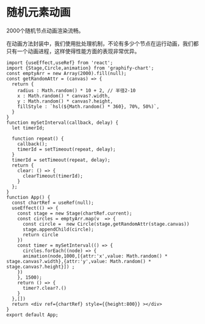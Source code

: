 # 随机元素动画
2000个随机节点动画渲染流畅。

在动画方法封装中，我们使用批处理机制，不论有多少个节点在运行动画，我们都只有一个动画进程，这样使得性能方面的表现非常优异。
```tsx preview
import {useEffect,useRef} from 'react';
import {Stage,Circle,animation} from 'graphify-chart';
const emptyArr = new Array(2000).fill(null);
const getRandomAttr = (canvas) => {
  return {
    radius : Math.random() * 10 + 2, // 半径2-10
    x : Math.random() * canvas?.width,
    y : Math.random() * canvas?.height,
    fillStyle : `hsl(${Math.random() * 360}, 70%, 50%)`,
  }
} 
function mySetInterval(callback, delay) {
  let timerId;

  function repeat() {
    callback();         
    timerId = setTimeout(repeat, delay); 
  }
  timerId = setTimeout(repeat, delay);
  return {
    clear: () => {
      clearTimeout(timerId); 
    }
  };
}
function App() {
  const chartRef = useRef(null);
  useEffect(() => {
    const stage = new Stage(chartRef.current);
    const circles = emptyArr.map(v  => {
      const circle =  new Circle(stage,getRandomAttr(stage.canvas))
      stage.appendChild(circle);
      return circle
    })
    const timer = mySetInterval(() => {
      circles.forEach((node) => {
      animation(node,1000,[{attr:'x',value: Math.random() * stage.canvas?.width},{attr:'y',value: Math.random() * stage.canvas?.height}]) ;
    })
    }, 1500);
    return () => {
      timer?.clear?.()
    }
  },[])
  return <div ref={chartRef} style={{height:800}} ></div>
}
export default App;
```